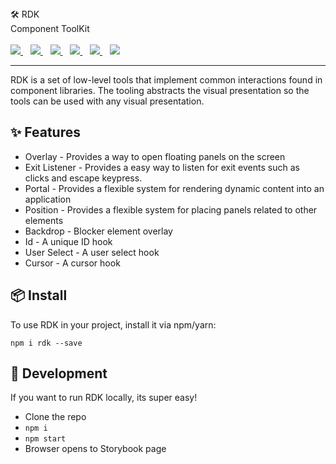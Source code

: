 
<Meta title="Docs/Intro" />

<div style={{ margin: '0 auto', maxWidth: '600px', color: 'white', textAlign: 'center' }}>
  🛠 RDK
  <br />
  Component ToolKit
  <br />
  <br />
  <a href="https://github.com/reaviz/rdk/workflows/build/">
    <img src="https://github.com/reaviz/rdk/workflows/build/badge.svg?branch=master" />
  </a>
  <span>&nbsp;&nbsp;</span>
  <a href="https://npm.im/rdk">
    <img src="https://img.shields.io/npm/v/rdk.svg" />
  </a>
  <span>&nbsp;&nbsp;</span>
  <a href="https://npm.im/rdk">
    <img src="https://badgen.net/npm/dw/rdk" />
  </a>
  <span>&nbsp;&nbsp;</span>
  <a href="https://github.com/reaviz/rdk/blob/master/LICENSE">
    <img src="https://badgen.now.sh/badge/license/apache2" />
  </a>
  <span>&nbsp;&nbsp;</span>
  <a href="https://bundlephobia.com/result?p=rdk">
    <img src="https://badgen.net/bundlephobia/minzip/rdk" />
  </a>
  <span>&nbsp;&nbsp;</span>
  <a href="https://discord.gg/tt8wGExq35">
    <img src="https://img.shields.io/discord/773948315037073409?label=discord" />
  </a>
</div>

---

RDK is a set of low-level tools that implement common interactions found in
component libraries. The tooling abstracts the visual
presentation so the tools can be used with any visual presentation.

## ✨ Features

- Overlay - Provides a way to open floating panels on the screen
- Exit Listener - Provides a easy way to listen for exit events such as clicks and escape keypress.
- Portal - Provides a flexible system for rendering dynamic content into an application
- Position - Provides a flexible system for placing panels related to other elements
- Backdrop - Blocker element overlay
- Id - A unique ID hook
- User Select - A user select hook
- Cursor - A cursor hook

## 📦 Install

To use RDK in your project, install it via npm/yarn:

```
npm i rdk --save
```

## 🔭 Development

If you want to run RDK locally, its super easy!

- Clone the repo
- `npm i`
- `npm start`
- Browser opens to Storybook page
